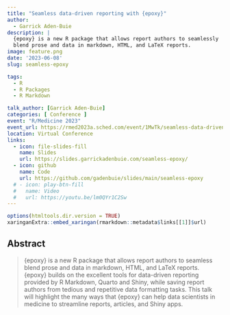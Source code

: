 ```yaml
---
title: "Seamless data-driven reporting with {epoxy}"
author:
  - Garrick Aden-Buie
description: |
  {epoxy} is a new R package that allows report authors to seamlessly
  blend prose and data in markdown, HTML, and LaTeX reports.
image: feature.png
date: '2023-06-08'
slug: seamless-epoxy

tags:
  - R
  - R Packages
  - R Markdown

talk_author: [Garrick Aden-Buie]
categories: [ Conference ]
event: "R/Medicine 2023"
event_url: https://rmed2023a.sched.com/event/1MwTk/seamless-data-driven-reporting-with-epoxy-garrick-aden-buie-posit-software-pbc
location: Virtual Conference
links:
  - icon: file-slides-fill
    name: Slides
    url: https://slides.garrickadenbuie.com/seamless-epoxy/
  - icon: github
    name: Code
    url: https://github.com/gadenbuie/slides/main/seamless-epoxy
  # - icon: play-btn-fill
  #   name: Video
  #   url: https://youtu.be/lm0QYr1C2Sw
---
```


```r
options(htmltools.dir.version = TRUE)
xaringanExtra::embed_xaringan(rmarkdown::metadata$links[[1]]$url)
```

## Abstract

> {epoxy} is a new R package that allows report authors to seamless blend prose
> and data in markdown, HTML, and LaTeX reports. {epoxy} builds on the excellent
> tools for data-driven reporting provided by R Markdown, Quarto and Shiny,
> while saving report authors from tedious and repetitive data formatting tasks.
> This talk will highlight the many ways that {epoxy} can help data scientists
> in medicine to streamline reports, articles, and Shiny apps.
